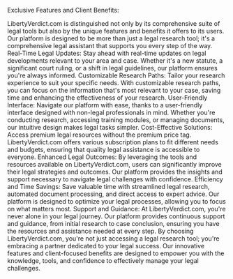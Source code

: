Exclusive Features and Client Benefits:

LibertyVerdict.com is distinguished not only by its comprehensive suite of legal tools but also by the unique features and benefits it offers to its users. Our platform is designed to be more than just a legal research tool; it's a comprehensive legal assistant that supports you every step of the way.
Real-Time Legal Updates: Stay ahead with real-time updates on legal developments relevant to your area and case. Whether it's a new statute, a significant court ruling, or a shift in legal guidelines, our platform ensures you're always informed.
Customizable Research Paths: Tailor your research experience to suit your specific needs. With customizable research paths, you can focus on the information that's most relevant to your case, saving time and enhancing the effectiveness of your research.
User-Friendly Interface: Navigate our platform with ease, thanks to a user-friendly interface designed with non-legal professionals in mind. Whether you're conducting research, accessing training modules, or managing documents, our intuitive design makes legal tasks simpler.
Cost-Effective Solutions: Access premium legal resources without the premium price tag. LibertyVerdict.com offers various subscription plans to fit different needs and budgets, ensuring that quality legal assistance is accessible to everyone.
Enhanced Legal Outcomes: By leveraging the tools and resources available on LibertyVerdict.com, users can significantly improve their legal strategies and outcomes. Our platform provides the insights and support necessary to navigate legal challenges with confidence.
Efficiency and Time Savings: Save valuable time with streamlined legal research, automated document processing, and direct access to expert advice. Our platform is designed to optimize your legal processes, allowing you to focus on what matters most.
Support and Guidance: At LibertyVerdict.com, you're never alone in your legal journey. Our platform provides continuous support and guidance, from initial research to case conclusion, ensuring you have the resources and assistance needed at every step.
By choosing LibertyVerdict.com, you're not just accessing a legal research tool; you're embracing a partner dedicated to your legal success. Our innovative features and client-focused benefits are designed to empower you with the knowledge, tools, and confidence to effectively manage your legal challenges.
